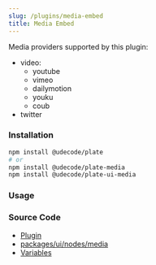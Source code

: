 ```yaml
---
slug: /plugins/media-embed
title: Media Embed
---
```


Media providers supported by this plugin:

- video: 
  - youtube
  - vimeo
  - dailymotion
  - youku
  - coub
- twitter

### Installation

```bash npm2yarn
npm install @udecode/plate
# or
npm install @udecode/plate-media
npm install @udecode/plate-ui-media
```

### Usage



<MediaEmbedSandpack />

### Source Code

- [Plugin](https://github.com/udecode/plate/blob/main/packages/media/src/createMediaEmbedPlugin.ts)
- [packages/ui/nodes/media](https://github.com/udecode/plate/tree/main/packages/ui/nodes/media/src)
- [Variables](https://github.com/udecode/plate/blob/main/examples/src)
